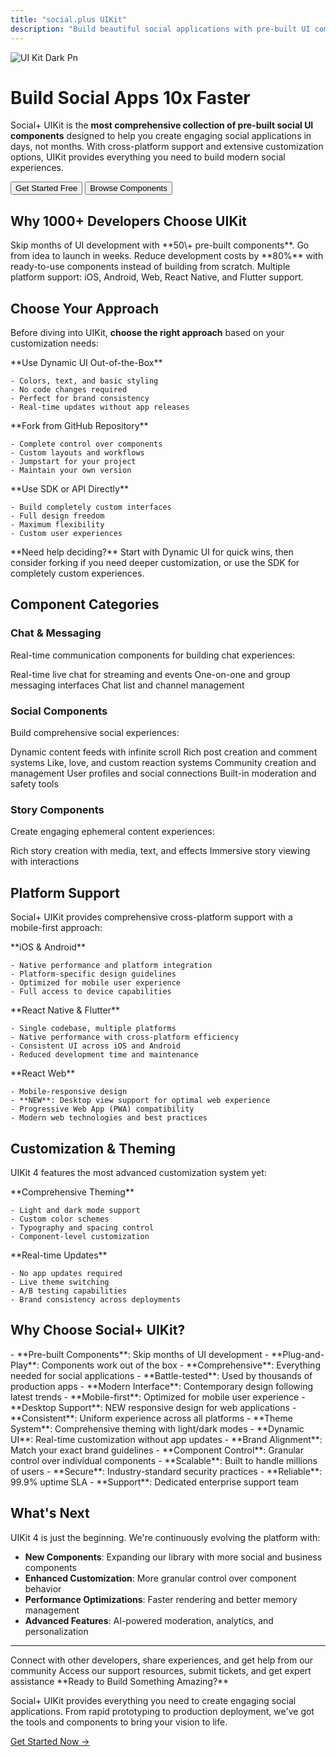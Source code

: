 ```yaml
---
title: "social.plus UIKit"
description: "Build beautiful social applications with pre-built UI components. Cross-platform support for iOS, Android, Web, React Native, and Flutter."
---
```


![UI Kit Dark Pn](/images/UIKit-Dark.png)

# Build Social Apps 10x Faster

Social\+ UIKit is the **most comprehensive collection of pre-built social UI components** designed to help you create engaging social applications in days, not months. With cross-platform support and extensive customization options, UIKit provides everything you need to build modern social experiences.

<div className="not-prose">
<Button href="/uikit/getting-started/overview" className="mr-4">
  Get Started Free
</Button>

<Button variant="outline" href="/uikit/components/overview">
  Browse Components
</Button>

</div>

## Why 1000\+ Developers Choose UIKit

<CardGroup cols={3}>
  <Card title="Launch Faster" icon="rocket">
    Skip months of UI development with **50\+ pre-built components**. Go from idea to launch in weeks.
  </Card>
  <Card title="Save Costs" icon="dollar-sign">
    Reduce development costs by **80%** with ready-to-use components instead of building from scratch.
  </Card>
  <Card title="Multi-Platform" icon="mobile-screen">
    Multiple platform support: iOS, Android, Web, React Native, and Flutter support.
  </Card>
</CardGroup>

## Choose Your Approach

Before diving into UIKit, **choose the right approach** based on your customization needs:

<CardGroup cols={3}>
  <Card title="Minimal Customization" icon="palette" href="/uikit/customization/dynamic-ui">
    **Use Dynamic UI Out-of-the-Box**

    - Colors, text, and basic styling
    - No code changes required
    - Perfect for brand consistency
    - Real-time updates without app releases
  </Card>
  <Card title="Advanced Customization" icon="code-fork" href="https://github.com/AmityCo/Amity-Social-UIKit-React-Native-OpenSource">
    **Fork from GitHub Repository**

    - Complete control over components
    - Custom layouts and workflows
    - Jumpstart for your project
    - Maintain your own version
  </Card>
  <Card title="Totally Different UI" icon="code" href="/social-plus-sdk/overview">
    **Use SDK or API Directly**

    - Build completely custom interfaces
    - Full design freedom
    - Maximum flexibility
    - Custom user experiences
  </Card>
</CardGroup>

<Info>
  **Need help deciding?** Start with Dynamic UI for quick wins, then consider forking if you need deeper customization, or use the SDK for completely custom experiences.
</Info>

## Component Categories

### Chat & Messaging

Real-time communication components for building chat experiences:

<CardGroup cols={3}>
  <Card title="Live Chat" icon="comment" href="/uikit/components/chat/live-chat">
    Real-time live chat for streaming and events
  </Card>
  <Card title="Conversation Chat" icon="messages" href="/uikit/components/chat/conversation-chat">
    One-on-one and group messaging interfaces
  </Card>
  <Card title="Recent Chats" icon="list" href="/uikit/components/chat/recent-chats">
    Chat list and channel management
  </Card>
</CardGroup>

### Social Components

Build comprehensive social experiences:

<CardGroup cols={3}>
  <Card title="Social Feeds" icon="newspaper" href="/uikit/components/social/feeds">
    Dynamic content feeds with infinite scroll
  </Card>
  <Card title="Posts & Comments" icon="pen-to-square" href="/uikit/components/social/posts">
    Rich post creation and comment systems
  </Card>
  <Card title="Reactions" icon="heart" href="/uikit/components/social/comments-reactions">
    Like, love, and custom reaction systems
  </Card>
</CardGroup>

<CardGroup cols={3}>
  <Card title="Communities" icon="users" href="/uikit/components/social/communities">
    Community creation and management
  </Card>
  <Card title="User Profiles" icon="user" href="/uikit/components/social/users">
    User profiles and social connections
  </Card>
  <Card title="Content Moderation" icon="shield" href="/uikit/components/social/moderation">
    Built-in moderation and safety tools
  </Card>
</CardGroup>

### Story Components

Create engaging ephemeral content experiences:

<CardGroup cols={2}>
  <Card title="Story Creation" icon="camera" href="/uikit/components/stories/story-creation">
    Rich story creation with media, text, and effects
  </Card>
  <Card title="Story Viewing" icon="play" href="/uikit/components/stories/story-viewing">
    Immersive story viewing with interactions
  </Card>
</CardGroup>

## Platform Support

Social\+ UIKit provides comprehensive cross-platform support with a mobile-first approach:

<CardGroup cols={2}>
  <Card title="Mobile Native" icon="mobile" href="/uikit/getting-started/installation/overview">
    **iOS & Android**

    - Native performance and platform integration
    - Platform-specific design guidelines
    - Optimized for mobile user experience
    - Full access to device capabilities
  </Card>
  <Card title="Cross-Platform" icon="layer-group" href="/uikit/platform-guides/react-native-specific">
    **React Native & Flutter**

    - Single codebase, multiple platforms
    - Native performance with cross-platform efficiency
    - Consistent UI across iOS and Android
    - Reduced development time and maintenance
  </Card>
</CardGroup>

<CardGroup cols={1}>
  <Card title="Web Development" icon="globe" href="/uikit/getting-started/installation/web-react">
    **React Web**

    - Mobile-responsive design
    - **NEW**: Desktop view support for optimal web experience
    - Progressive Web App (PWA) compatibility
    - Modern web technologies and best practices
  </Card>
</CardGroup>

## Customization & Theming

UIKit 4 features the most advanced customization system yet:

<CardGroup cols={2}>
  <Card title="Theme Configuration" icon="palette" href="/uikit/customization/theming-basics">
    **Comprehensive Theming**

    - Light and dark mode support
    - Custom color schemes
    - Typography and spacing control
    - Component-level customization
  </Card>
  <Card title="Dynamic UI" icon="wand-magic-sparkles" href="/uikit/customization/dynamic-ui">
    **Real-time Updates**

    - No app updates required
    - Live theme switching
    - A/B testing capabilities
    - Brand consistency across deployments
  </Card>
</CardGroup>

## Why Choose Social\+ UIKit?

<AccordionGroup>
  <Accordion title="Rapid Development" icon="rocket">
    - **Pre-built Components**: Skip months of UI development
    - **Plug-and-Play**: Components work out of the box
    - **Comprehensive**: Everything needed for social applications
    - **Battle-tested**: Used by thousands of production apps
  </Accordion>
  <Accordion title="Beautiful Design" icon="palette">
    - **Modern Interface**: Contemporary design following latest trends
    - **Mobile-first**: Optimized for mobile user experience
    - **Desktop Support**: NEW responsive design for web applications
    - **Consistent**: Uniform experience across all platforms
  </Accordion>
  <Accordion title="Powerful Customization" icon="wrench">
    - **Theme System**: Comprehensive theming with light/dark modes
    - **Dynamic UI**: Real-time customization without app updates
    - **Brand Alignment**: Match your exact brand guidelines
    - **Component Control**: Granular control over individual components
  </Accordion>
  <Accordion title="Enterprise Ready" icon="building-columns">
    - **Scalable**: Built to handle millions of users
    - **Secure**: Industry-standard security practices
    - **Reliable**: 99.9% uptime SLA
    - **Support**: Dedicated enterprise support team
  </Accordion>
</AccordionGroup>


## What's Next

UIKit 4 is just the beginning. We're continuously evolving the platform with:

- **New Components**: Expanding our library with more social and business components
- **Enhanced Customization**: More granular control over component behavior
- **Performance Optimizations**: Faster rendering and better memory management
- **Advanced Features**: AI-powered moderation, analytics, and personalization

---

<CardGroup cols={2}>
  <Card title="Join Our Community" icon="users" href="https://community.socialplus.com">
    Connect with other developers, share experiences, and get help from our community
  </Card>
  <Card title="Get Support" icon="life-ring" href="https://support.socialplus.com">
    Access our support resources, submit tickets, and get expert assistance
  </Card>
</CardGroup>

<Info>
  **Ready to Build Something Amazing?**

  Social\+ UIKit provides everything you need to create engaging social applications. From rapid prototyping to production deployment, we've got the tools and components to bring your vision to life.

  [Get Started Now →](/uikit/getting-started/overview)
</Info>